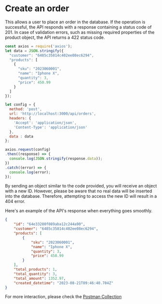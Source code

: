 
# Create an order

This allows a user to place an order in the database.
If the operation is successful, the API responds with a response containing a status code of 201.
In case of validation errors, such as missing required properties of the product object,
the API returns a 422 status code.

```js copy showLineNumbers filename="orders/create-order.js"
const axios = require('axios');
let data = JSON.stringify({
  "customer": "6485c35814c402ee08ec6294",
  "products": [
    {
      "sku": "2023060001",
      "name": "Iphone X",
      "quantity": 3,
      "price": 450.99
    }
  ]
});

let config = {
  method: 'post',
  url: 'http://localhost:3000/api/orders',
  headers: {
    'Accept': 'application/json',
    'Content-Type': 'application/json'
  },
  data : data
};

axios.request(config)
.then((response) => {
  console.log(JSON.stringify(response.data));
})
.catch((error) => {
  console.log(error);
});

```

<Callout>
    By sending an object similar to the code provided, you will receive an object with a new ID. However,
    please be aware that no real data will be inserted into the database. Therefore,
    attempting to access the new ID will result in a 404 error.
</Callout>

Here's an example of the API's response when everything goes smoothly.

```json copy filename="API Response"
{
    "id": "64e33280f089aba12c244a90",
    "customer": "6485c35814c402ee08ec6294",
    "products": [
        {
            "sku": "2023060001",
            "name": "Iphone X",
            "quantity": 3,
            "price": 450.99
        }
    ],
    "total_products": 1,
    "total_quantity": 3,
    "total_amount": 1352.97,
    "created_datetime": "2023-08-21T09:46:40.704Z"
}
```

For more interaction, please check the [Postman Collection](https://www.postman.com/red-eclipse-403574/workspace/denis-akp/request/6548572-1cd95df2-3e9e-429a-a0b7-0b3f3807ce5b?active-environment=dff61d40-d363-4cfb-8229-c4ff7e630154)
